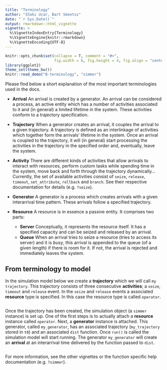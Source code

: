 ```yaml
---
title: "Terminology"
author: "Iñaki Ucar, Bart Smeetss"
date: "`r Sys.Date()`"
output: rmarkdown::html_vignette
vignette: >
  %\VignetteIndexEntry{Terminology}
  %\VignetteEngine{knitr::rmarkdown}
  %\VignetteEncoding{UTF-8}
---
```


```r
knitr::opts_chunk$set(collapse = T, comment = "#>", 
                      fig.width = 6, fig.height = 4, fig.align = "center")
library(ggplot2)
theme_set(theme_bw())
knitr::read_demo("B-terminology", "simmer")
```

Please find below a short explanation of the most important terminologies used in the docs.

* __Arrival__ 
   An arrival is created by a generator. An arrival can be considered a process, an active entity which has a number of activities associated to it and (in general) a limited lifetime in the system. These activities conform to a trajectory specification.

* __Trajectory__
   When a generator creates an arrival, it couples the arrival to a given trajectory. A trajectory is defined as an interlinkage of activities which together form the arrivals' lifetime in the system. Once an arrival is coupled to the trajectory, it will (in general) start processing the activities in the trajectory in the specified order and, eventually, leave the system.
   
* __Activity__ 
   There are different kinds of activities that allow arrivals to interact with resources, perform custom tasks while spending time in the system, move back and forth through the trajectory dynamically... Currently, the set of available activities consist of `seize`, `release`, `timeout`, `set_attribute`, `rollback` and `branch`. See their respective documentation for details (e.g. `?seize`).

* __Generator__ 
   A generator is a process which creates arrivals with a given interarrival time pattern. These arrivals follow a specified trajectory.

* __Resource__
   A resource is in essence a passive entity. It comprises two parts:
    + __Server__ 
      Conceptually, it represents the resource itself. It has a specified capacity and can be seized and released by an arrival.
    + __Queue__ 
      When an arrival tries to seize a resource (tries to access its server) and it is _busy_, this arrival is appended to the queue (of a given length) if there is room for it. If not, the arrival is rejected and immediately leaves the system.


## From terminology to model

In the simulation model below we create a __trajectory__ which we will call `my trajectory`. This trajectory consists of three consecutive __activities__; a `seize`, `timeout` and `release` event. In the `seize` and `release` events a associated __resource__ type is specified. In this case the resource type is called `operator`. 

```r
```


Once the trajectory has been created, the simulation object (a `simmer` instance) is set up. One of the first steps is to actually attach a __resource__ instance called `operator`. Next, a __generator__ instance is attached. This generator, called `my_generator`, has an associated trajectory (`my_trajectory` stored in `t0`) and an associated `dist` function. Once `run()` is called the simulation model will start running. The generator `my_generator` will create an __arrival__ at an interarrival time delivered by the function passed to `dist`.

```r
```

For more information, see the other vignettes or the function specific help documentation (e.g. `?simmer`).
